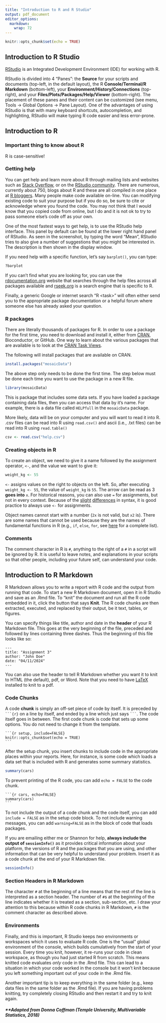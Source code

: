 ```yaml
---
title: "Introduction to R and R Studio"
output: pdf_document
editor_options: 
  markdown: 
    wrap: 72
---
```


```r
knitr::opts_chunk$set(echo = TRUE)
```


## Introduction to R Studio

[RStudio](https://www.rstudio.com/) is an Integrated Development
Environment (IDE) for working with R.

RStudio is divided into 4 "Panes": the **Source** for your scripts and
documents (top-left, in the default layout), the R **Console/Terminal/R
Markdown** (bottom-left), your **Environment/History/Connections**
(top-right), and your **Files/Plots/Packages/Help/Viewer**
(bottom-right). The placement of these panes and their content can be
customized (see menu, Tools -\> Global Options -\> Pane Layout). One of
the advantages of using RStudio is that with many keyboard shortcuts,
autocompletion, and highlighting, RStudio will make typing R code easier
and less error-prone.

## Introduction to R

### Important thing to know about R

R is case-sensitive!

### Getting help

You can get help and learn more about R through mailing lists and
websites such as [Stack Overflow](https://stackoverflow.com/), or on the
[RStudio community](https://community.rstudio.com/). There are numerous,
currently about 750, blogs about R and these are all compiled in one
place at [R bloggers](https://www.r-bloggers.com/). Many people make
code available on-line. You can modifying existing code to suit your
purpose but if you do so, be sure to cite or acknowledge where you found
the code. You may not think that I would know that you copied code from
online, but I do and it is not ok to try to pass someone else's code off
as your own.

One of the most fastest ways to get help, is to use the RStudio help
interface. This panel by default can be found at the lower right hand
panel of RStudio. As seen in the screenshot, by typing the word "Mean",
RStudio tries to also give a number of suggestions that you might be
interested in. The description is then shown in the display window.

If you need help with a specific function, let's say `barplot()`, you
can type:

```r
?barplot
```

If you can't find what you are looking for, you can use the
[rdocumentation.org](http://www.rdocumentation.org) website that
searches through the help files across all packages available and
[rseek.org](http://rseek.org/) is a search engine that is specific to R.

Finally, a generic Google or internet search "R \<task\>" will often
either send you to the appropriate package documentation or a helpful
forum where someone else has already asked your question.

### R packages

There are literally thousands of packages for R. In order to use a
package for the first time, you need to download and install it, either
from [CRAN](https://cran.r-project.org/), Bioconductor, or GitHub. One
way to learn about the various packages that are available is to look at
the [CRAN Task Views](https://cran.r-project.org/web/views/).

The following will install packages that are available on CRAN.

```r
install.packages("mosaicData")
```

The above step only needs to be done the first time. The step below must
be done each time you want to use the package in a new R file.

```r
library(mosaicData)
```

This is package that includes some data sets. If you have loaded a
package containing data files, then you can access that data by it's
name. For example, there is a data file called `HELPfull` in the
`mosaicData` package.

More likely, data will be on your computer and you will want to read it
into R. .csv files can be read into R using `read.csv()` and ascii
(i.e., .txt files) can be read into R using `read.table()`

```r
csv <- read.csv("help.csv")
```

### Creating objects in R

To create an object, we need to give it a name followed by the
assignment operator, `<-`, and the value we want to give it:

```r
weight_kg <- 55
```

`<-` assigns values on the right to objects on the left. So, after
executing `weight_kg <- 55`, the value of `weight_kg` is `55`. The arrow
can be read as 3 **goes into** `x`. For historical reasons, you can also
use `=` for assignments, but not in every context. Because of the
[slight](http://blog.revolutionanalytics.com/2008/12/use-equals-or-arrow-for-assignment.html)
[differences](http://r.789695.n4.nabble.com/Is-there-any-difference-between-and-tp878594p878598.html)
in syntax, it is good practice to always use `<-` for assignments.

Object names cannot start with a number (`2x` is not valid, but `x2`
is). There are some names that cannot be used because they are the names
of fundamental functions in R (e.g., `if`, `else`, `for`, see
[here](https://stat.ethz.ch/R-manual/R-devel/library/base/html/Reserved.html)
for a complete list).

### Comments

The comment character in R is `#`, anything to the right of a `#` in a
script will be ignored by R. It is useful to leave notes, and
explanations in your scripts so that other people, including your future
self, can understand your code.

## Introduction to R Markdown

R Markdown allows you to write a report with R code and the output from
running that code. To start a new R Markdown document, open it in R
Studio and save as an .Rmd file. To "knit" the document and run all the
R code embedded in it, click the button that says **Knit**. The R code
chunks are then extracted, executed, and replaced by their output, be it
text, tables, or figures.

You can specify things like title, author and date in the **header** of
your R Markdown file. This goes at the very beginning of the file,
preceded and followed by lines containing three dashes. Thus the
beginning of this file looks like so:

```         
---
title: "Assignment 3"
author: "John Doe"
date: "04/11/2024"
---
```

You can also use the header to tell R Markdown whether you want it to
knit to HTML (the default), pdf, or Word. Note that you need to have
[LaTeX](https://www.latex-project.org/) installed to knit to a pdf.

### Code Chunks

A code **chunk** is simply an off-set piece of code by itself. It is
preceded by ```` ```{r} ```` on a line by itself, and ended by a line
which just says ```` ``` ````. The code itself goes in between. The
first code chunk is code that sets up some options. You do not need to
change it from the template.

````{=html}
<pre><code>```{r setup, include=FALSE}
knitr::opts_chunk$set(echo = TRUE)
```</code></pre>
````

After the setup chunk, you insert chunks to include code in the
appropriate places within your reports. Here, for instance, is some code
which loads a data set that is included with R and generates some
summary statistics.

```r
summary(cars)
```

To prevent printing of the R code, you can add `echo = FALSE` to the
code chunk.

````{=html}
<pre><code>```{r cars, echo=FALSE}
summary(cars)
```</code></pre>
````

To not include the output of a code chunk and the code itself, you can
add `include = FALSE` as in the setup code block. To not include warning
messages, you can add `warning=FALSE` as in the block of code that loads
packages.

If you are emailing either me or Shannon for help, **always include the
output of `sessionInfo()`** as it provides critical information about
your platform, the versions of R and the packages that you are using,
and other information that can be very helpful to understand your
problem. Insert it as a code chunk at the end of your R Markdown file.

```r
sessionInfo()
```

### Section Headers in R Markdown

The character `#` at the beginning of a line means that the rest of the
line is interpreted as a section header. The number of `#`s at the
beginning of the line indicates whether it is treated as a section,
sub-section, etc. I draw your attention to this because within R code
chunks in R Markdown, `#` is the comment character as described above.

### Environments

Finally, and this is important, R Studio keeps *two* environments or
workspaces which it uses to evaluate R code. One is the "usual" global
environment of the console, which builds cumulatively from the start of
your session. Every time you knit, however, it re-runs your code in
clean workspace, as though you had just started R from scratch. This
means knitted code evaluates *only* code in the .Rmd file. This can lead
to a situation in which your code worked in the console but it won't
knit because you left something important out of your code in the .Rmd
file.

Another important tip is to keep everything in the same folder (e.g.,
keep data files in the same folder as the .Rmd file). If you are having
problems knitting, try completely closing RStudio and then restart it
and try to knit again.

##### \*\*Adapted from Donna Coffman (Temple University, Multivariable Statistics, 2018)

##### 
